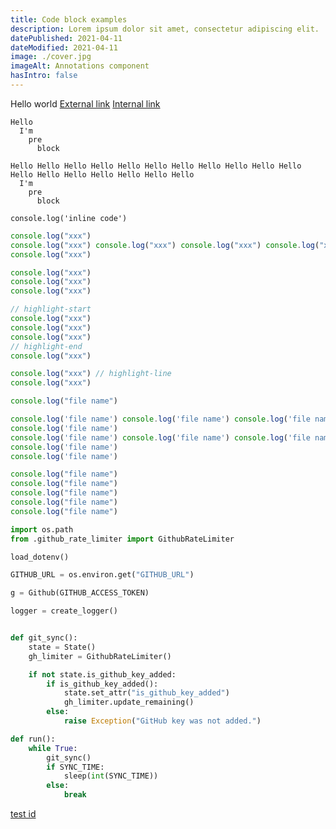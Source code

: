 ```yaml
---
title: Code block examples
description: Lorem ipsum dolor sit amet, consectetur adipiscing elit.
datePublished: 2021-04-11
dateModified: 2021-04-11
image: ./cover.jpg
imageAlt: Annotations component
hasIntro: false
---
```


Hello world
[External link](https://google.com)
[Internal link](/internal-link)

```
Hello
  I'm
    pre
      block
```

```
Hello Hello Hello Hello Hello Hello Hello Hello Hello Hello Hello Hello Hello Hello Hello Hello Hello Hello
  I'm
    pre
      block
```

`console.log('inline code')`

```js copy=true
console.log("xxx")
console.log("xxx") console.log("xxx") console.log("xxx") console.log("xxx") console.log("xxx") console.log("xxx") console.log("xxx") console.log("xxx") console.log("xxx") console.log("xxx") console.log("xxx") console.log("xxx") console.log("xxx") console.log("xxx")
console.log("xxx")
```

```js id=123 copy=false showLanguage=false focus=false
console.log("xxx")
console.log("xxx")
console.log("xxx")
```

```js focus=true
// highlight-start
console.log("xxx")
console.log("xxx")
console.log("xxx")
// highlight-end
console.log("xxx")
```

```js copy=false
console.log("xxx") // highlight-line
console.log("xxx")
```

```js fileName=index.js something=else
console.log("file name")
```

```js fileName=index.js
console.log('file name') console.log('file name') console.log('file name') console.log('file name') console.log('file name') console.log('file name') console.log('file name') console.log('file name')
console.log('file name')
console.log('file name') console.log('file name') console.log('file name') console.log('file name') console.log('file name') console.log('file name') console.log('file name') console.log('file name') // highlight-line
console.log('file name')
console.log('file name')
```

```js fileName=./src/Components/OverflowHidden/index.js
console.log("file name")
console.log("file name")
console.log("file name")
console.log("file name")
console.log("file name")
```

```python
import os.path
from .github_rate_limiter import GithubRateLimiter

load_dotenv()

GITHUB_URL = os.environ.get("GITHUB_URL")

g = Github(GITHUB_ACCESS_TOKEN)

logger = create_logger()


def git_sync():
    state = State()
    gh_limiter = GithubRateLimiter()

    if not state.is_github_key_added:
        if is_github_key_added():
            state.set_attr("is_github_key_added")
            gh_limiter.update_remaining()
        else:
            raise Exception("GitHub key was not added.")

def run():
    while True:
        git_sync()
        if SYNC_TIME:
            sleep(int(SYNC_TIME))
        else:
            break
```

[test id](#123)
